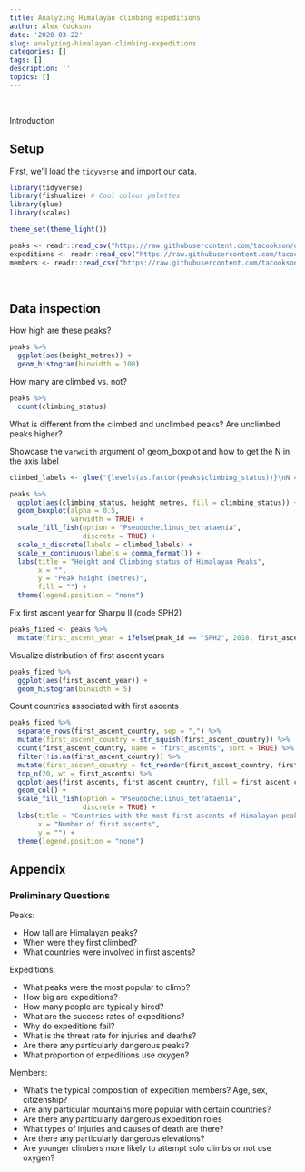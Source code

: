 ```yaml
---
title: Analyzing Himalayan climbing expeditions
author: Alex Cookson
date: '2020-03-22'
slug: analyzing-himalayan-climbing-expeditions
categories: []
tags: []
description: ''
topics: []
---  
```

\  

Introduction


## Setup

First, we'll load the `tidyverse` and import our data.

```r
library(tidyverse)
library(fishualize) # Cool colour palettes
library(glue)
library(scales)

theme_set(theme_light())

peaks <- readr::read_csv("https://raw.githubusercontent.com/tacookson/data/master/himalayan-expeditions/peaks.csv")
expeditions <- readr::read_csv("https://raw.githubusercontent.com/tacookson/data/master/himalayan-expeditions/expeditions.csv")
members <- readr::read_csv("https://raw.githubusercontent.com/tacookson/data/master/himalayan-expeditions/members.csv")
```  
\  


## Data inspection

How high are these peaks?

```r
peaks %>%
  ggplot(aes(height_metres)) +
  geom_histogram(binwidth = 100)
```

How many are climbed vs. not?

```r
peaks %>%
  count(climbing_status)
```

What is different from the climbed and unclimbed peaks? Are unclimbed peaks higher?

Showcase the `varwdith` argument of geom_boxplot and how to get the N in the axis label

```r
climbed_labels <- glue("{levels(as.factor(peaks$climbing_status))}\nN = {table(peaks$climbing_status)}")

peaks %>%
  ggplot(aes(climbing_status, height_metres, fill = climbing_status)) +
  geom_boxplot(alpha = 0.5,
               varwidth = TRUE) +
  scale_fill_fish(option = "Pseudocheilinus_tetrataenia",
                  discrete = TRUE) +
  scale_x_discrete(labels = climbed_labels) +
  scale_y_continuous(labels = comma_format()) +
  labs(title = "Height and Climbing status of Himalayan Peaks",
       x = "",
       y = "Peak height (metres)",
       fill = "") +
  theme(legend.position = "none")
```

Fix first ascent year for Sharpu II (code SPH2)

```r
peaks_fixed <- peaks %>%
  mutate(first_ascent_year = ifelse(peak_id == "SPH2", 2018, first_ascent_year))
```

Visualize distribution of first ascent years

```r
peaks_fixed %>%
  ggplot(aes(first_ascent_year)) +
  geom_histogram(binwidth = 5)
```

Count countries associated with first ascents

```r
peaks_fixed %>%
  separate_rows(first_ascent_country, sep = ",") %>%
  mutate(first_ascent_country = str_squish(first_ascent_country)) %>%
  count(first_ascent_country, name = "first_ascents", sort = TRUE) %>%
  filter(!is.na(first_ascent_country)) %>%
  mutate(first_ascent_country = fct_reorder(first_ascent_country, first_ascents)) %>%
  top_n(20, wt = first_ascents) %>%
  ggplot(aes(first_ascents, first_ascent_country, fill = first_ascent_country)) +
  geom_col() +
  scale_fill_fish(option = "Pseudocheilinus_tetrataenia",
                  discrete = TRUE) +
  labs(title = "Countries with the most first ascents of Himalayan peaks",
       x = "Number of first ascents",
       y = "") +
  theme(legend.position = "none")
```





## Appendix

### Preliminary Questions

Peaks:

- How tall are Himalayan peaks?
- When were they first climbed?
- What countries were involved in first ascents?


Expeditions:

- What peaks were the most popular to climb?
- How big are expeditions?
- How many people are typically hired?
- What are the success rates of expeditions?
- Why do expeditions fail?
- What is the threat rate for injuries and deaths?
- Are there any particularly dangerous peaks?
- What proportion of expeditions use oxygen?


Members:

- What's the typical composition of expedition members? Age, sex, citizenship?
- Are any particular mountains more popular with certain countries?
- Are there any particularly dangerous expedition roles
- What types of injuries and causes of death are there?
- Are there any particularly dangerous elevations?
- Are younger climbers more likely to attempt solo climbs or not use oxygen?
